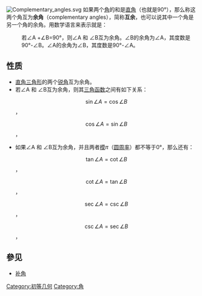 {{NoteTA
|G1 = Math
}}
[[Image:Complementary_angles.svg|right]]
如果两个[[角|角]]的和是[[直角|直角]]（也就是90°），那么称这两个角互为'''余角'''（complementary angles），简称'''互余'''，也可以说其中一个角是另一个角的余角。用数学语言来表示就是：

:若∠A +∠B=90°，则∠A 和 ∠B互为余角。∠B的余角为∠A，其度数是90°-∠B。∠A的余角为∠B，其度数是90°-∠A。

==性质==
*[[直角三角形|直角三角形]]的两个[[锐角|锐角]]互为余角。
*若∠A 和 ∠B互为余角，则其[[三角函数|三角函数]]之间有如下关系：
*:<math>\sin \angle A = \cos \angle B</math>，
*:<math>\cos \angle A = \sin \angle B</math>，
*如果∠A 和 ∠B互为余角，并且两者[[同余|模]]<math>\pi</math>（[[圆周率|圆周率]]）都不等于0°，那么还有：
*:<math>\tan \angle A = \cot \angle B</math>，
*:<math>\cot \angle A = \tan \angle B</math>，
*:<math>\sec \angle A = \csc \angle B</math>，
*:<math>\csc \angle A = \sec \angle B</math>，

==參见==
*[[补角|补角]]

[[Category:初等几何|Category:初等几何]]
[[Category:角|Category:角]]